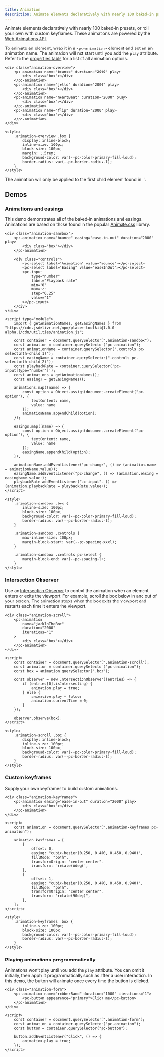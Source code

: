 ```yaml
---
title: Animation
description: Animate elements declaratively with nearly 100 baked‐in presets, or roll your own with custom keyframes. These animations are powered by the Web Animations API.
---
```



Animate elements declaratively with nearly 100 baked‐in presets, or roll your own with custom keyframes. These animations are powered by the [Web Animations API](https://developer.mozilla.org/en-US/docs/Web/API/Web_Animations_API).

To animate an element, wrap it in a `<pc-animation>` element and set an an animation name. The animation will not start until you add the `play` attribute. Refer to the [properties table](#properties) for a list of all animation options.

```demo:open
<div class="animation-overview">
    <pc-animation name="bounce" duration="2000" play>
        <div class="box"></div>
    </pc-animation>
    <pc-animation name="jello" duration="2000" play>
        <div class="box"></div>
    </pc-animation>
    <pc-animation name="heartBeat" duration="2000" play>
        <div class="box"></div>
    </pc-animation>
    <pc-animation name="flip" duration="2000" play>
        <div class="box"></div>
    </pc-animation>
</div>

<style>
    .animation-overview .box {
        display: inline-block;
        inline-size: 100px;
        block-size: 100px;
        margin: 1.5rem;
        background-color: var(--pc-color-primary-fill-loud);
        border-radius: var(--pc-border-radius-l);
    }
</style>
```

<pc-callout appearance="warning">
    <pc-icon
        library="default"
        icon-style="solid"
        name="triangle-exclamation"
        slot="icon"
    ></pc-icon>
    The animation will only be applied to the first child element found in `<pc-animation>`.
</pc-callout>

## Demos

### Animations and easings

This demo demonstrates all of the baked‐in animations and easings. Animations are based on those found in the popular [Animate.css](https://animate.style) library.

```demo
<div class="animation-sandbox">
    <pc-animation name="bounce" easing="ease-in-out" duration="2000" play>
        <div class="box"></div>
    </pc-animation>

    <div class="controls">
        <pc-select label="Animation" value="bounce"></pc-select>
        <pc-select label="Easing" value="easeInOut"></pc-select>
        <pc-input
            type="number"
            label="Playback rate"
            min="0"
            max="2"
            step="0.25"
            value="1"
        ></pc-input>
    </div>
</div>

<script type="module">
    import { getAnimationNames, getEasingNames } from "https://cdn.jsdelivr.net/npm/placer-toolkit@1.0.0-alpha.1/cdn/utilities/animation.js";

    const container = document.querySelector(".animation-sandbox");
    const animation = container.querySelector("pc-animation");
    const animationName = container.querySelector(".controls pc-select:nth-child(1)");
    const easingName = container.querySelector(".controls pc-select:nth-child(2)");
    const playbackRate = container.querySelector('pc-input[type="number"]');
    const animations = getAnimationNames();
    const easings = getEasingNames();

    animations.map((name) => {
        const option = Object.assign(document.createElement("pc-option"), {
            textContent: name,
            value: name
        });
        animationName.appendChild(option);
    });

    easings.map((name) => {
        const option = Object.assign(document.createElement("pc-option"), {
            textContent: name,
            value: name
        });
        easingName.appendChild(option);
    });

    animationName.addEventListener("pc-change", () => (animation.name = animationName.value));
    easingName.addEventListener("pc-change", () => (animation.easing = easingName.value));
    playbackRate.addEventListener("pc-input", () => (animation.playbackRate = playbackRate.value));
</script>

<style>
    .animation-sandbox .box {
        inline-size: 100px;
        block-size: 100px;
        background-color: var(--pc-color-primary-fill-loud);
        border-radius: var(--pc-border-radius-l);
    }

    .animation-sandbox .controls {
        max-inline-size: 300px;
        margin-block-start: var(--pc-spacing-xxxl);
    }

    .animation-sandbox .controls pc-select {
        margin-block-end: var(--pc-spacing-l);
    }
</style>
```

### Intersection Observer

Use an [Intersection Observer](https://developer.mozilla.org/en-US/docs/Web/API/Intersection_Observer_API) to control the animation when an element enters or exits the viewport. For example, scroll the box below in and out of your screen. The animation stops when the box exits the viewport and restarts each time it enters the viewport.

```demo
<div class="animation-scroll">
    <pc-animation
        name="jackInTheBox"
        duration="2000"
        iterations="1"
    >
        <div class="box"></div>
    </pc-animation>
</div>

<script>
    const container = document.querySelector(".animation-scroll");
    const animation = container.querySelector("pc-animation");
    const box = animation.querySelector(".box");

    const observer = new IntersectionObserver((entries) => {
        if (entries[0].isIntersecting) {
            animation.play = true;
        } else {
            animation.play = false;
            animation.currentTime = 0;
        }
    });

    observer.observe(box);
</script>

<style>
    .animation-scroll .box {
        display: inline-block;
        inline-size: 100px;
        block-size: 100px;
        background-color: var(--pc-color-primary-fill-loud);
        border-radius: var(--pc-border-radius-l);
    }
</style>
```

### Custom keyframes

Supply your own keyframes to build custom animations.

```demo
<div class="animation-keyframes">
    <pc-animation easing="ease-in-out" duration="2000" play>
        <div class="box"></div>
    </pc-animation>
</div>

<script>
    const animation = document.querySelector(".animation-keyframes pc-animation");

    animation.keyframes = [
        {
            offset: 0,
            easing: "cubic-bezier(0.250, 0.460, 0.450, 0.940)",
            fillMode: "both",
            transformOrigin: "center center",
            transform: "rotate(0deg)",
        },
        {
            offset: 1,
            easing: "cubic-bezier(0.250, 0.460, 0.450, 0.940)",
            fillMode: "both",
            transformOrigin: "center center",
            transform: "rotate(90deg)",
        },
    ];
</script>

<style>
    .animation-keyframes .box {
        inline-size: 100px;
        block-size: 100px;
        background-color: var(--pc-color-primary-fill-loud);
        border-radius: var(--pc-border-radius-l);
    }
</style>
```

### Playing animations programmatically

Animations won’t play until you add the `play` attribute. You can omit it initially, then apply it programmatically such as after a user interaction. In this demo, the button will animate once every time the button is clicked.

```demo
<div class="animation-form">
    <pc-animation name="rubberBand" duration="1000" iterations="1">
        <pc-button appearance="primary">Click me</pc-button>
    </pc-animation>
</div>

<script>
    const container = document.querySelector(".animation-form");
    const animation = container.querySelector("pc-animation");
    const button = container.querySelector("pc-button");

    button.addEventListener("click", () => {
        animation.play = true;
    });
</script>
```
